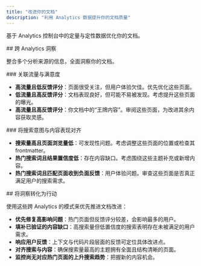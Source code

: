 ```yaml
---
title: "改进你的文档"
description: "利用 Analytics 数据提升你的文档质量"
---
```


基于 Analytics 控制台中的定量与定性数据优化你的文档。

<div id="cross-analytics-insights">
  ## 跨 Analytics 洞察
</div>

整合多个分析来源的信息，全面洞察你的文档。

<div id="correlate-traffic-and-satisfaction">
  ### 关联流量与满意度
</div>

- **高流量且低反馈评分**：页面很受关注，但用户体验欠佳。优先优化这些页面。
- **低流量且高反馈评分**：文档表现良好，但可能不易被发现。考虑提升这些页面的曝光。
- **高流量且高反馈评分**：你文档中的“王牌内容”。审阅这些页面，为改进其余内容获取灵感。

<div id="match-search-intent-with-content-performance">
  ### 将搜索意图与内容表现对齐
</div>

- **搜索量高且页面浏览量低**：可发现性问题。考虑调整这些页面的位置或检查其 frontmatter。
- **热门搜索词且结果置信度低**：存在内容缺口。考虑围绕这些主题补充或新增内容。
- **热门搜索词且匹配页面收到负面反馈**：用户体验问题。审查这些页面是否真正满足用户的搜索需求。

<div id="put-insights-into-action">
  ## 将洞察转化为行动
</div>

使用这些跨 Analytics 的模式来优先推进文档改进：

- **优先修复高影响问题**：热门页面但反馈评分较差，会影响最多的用户。
- **填补已验证的内容缺口**：高搜索量但低置信度的搜索表明存在未被满足的用户需求。
- **响应用户反馈**：上下文与代码片段层面的反馈可定位具体改进点。
- **对齐搜索与内容**：确保搜索量最高的主题拥有全面且结构清晰的页面。
- **监控尚无对应热门页面的上升搜索趋势**：把握新的内容机会。